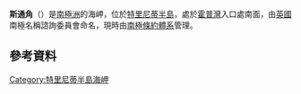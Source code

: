 {{coord|63|24|S|56|56|W|display=title}}

'''斯通角'''（{{lang-en|Stone Point}}）是[[南極洲|南極洲]]的海岬，位於[[特里尼蒂半島|特里尼蒂半島]]，處於[[霍普灣|霍普灣]]入口處南面，由[[英國|英國]]南極名稱諮詢委員會命名，現時由[[南極條約體系|南極條約體系]]管理。

==參考資料==
{{usgs-gazetteer}}

{{DEFAULTSORT:Stone Point}}
[[Category:特里尼蒂半島海岬|Category:特里尼蒂半島海岬]]


{{TrinityPeninsula-geo-stub}}